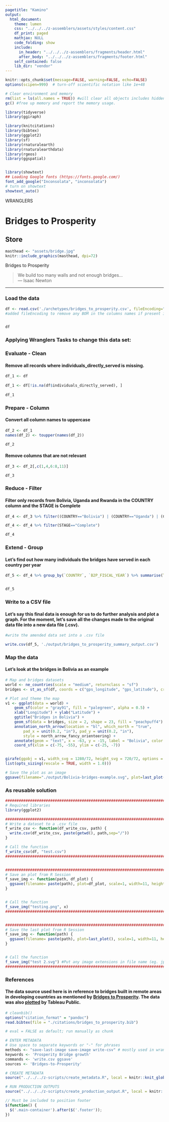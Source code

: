 ```yaml
---
pagetitle: "Kamino"
output: 
  html_document:
    theme: lumen
    css: "../../../z-assemblers/assets/styles/content.css"
    df_print: paged
    mathjax: NULL
    code_folding: show
    include:
      in_header: "../../../z-assemblers/fragments/header.html"
      after_body: "../../../z-assemblers/fragments/footer.html"
    self_contained: false
    lib_dir: "vendor"
---
```



```r

knitr::opts_chunk$set(message=FALSE, warning=FALSE, echo=FALSE)
options(scipen=999)  # turn-off scientific notation like 1e+48

# Clear environment and memory
rm(list = ls(all.names = TRUE)) #will clear all objects includes hidden objects.
gc() #free up memory and report the memory usage.

library(tidyverse)
library(ggiraph)

library(knitcitations)
library(bibtex)
library(ggplot2)
library(sf)
library(rnaturalearth)
library(rnaturalearthdata)
library(rgeos)
library(ggspatial)


library(showtext)
## Loading Google fonts (https://fonts.google.com/)
font_add_google("Inconsolata", "inconsolata")
# turn on showtext
showtext_auto()


```

<div class="activity">
WRANGLERS  
</div>

# Bridges to Prosperity
## Store  

```r

masthead <- "assets/bridge.jpg"
knitr::include_graphics(masthead, dpi=72)

```

<div class="figure-text">Bridges to Prosperity</div>

> We build too many walls and not enough bridges...\
--- Isaac Newton\


***

### Load the data


```r

df <- read.csv('./archetypes/bridges_to_prosperity.csv', fileEncoding="UTF-8-BOM")
#added fileEncoding to remove any BOM in the columns names if present in the file (common for files generated from Microsoft applications: Excel, SQL server)


df
```

### Applying __Wranglers Tasks__ to change this data set:

### Evaluate - Clean
#### Remove all records where __individuals_directly_served__ is missing.

```r

df_1 <- df
  
df_1 <- df[!is.na(df$individuals_directly_served), ]    
 
df_1
```


### Prepare - Column
#### Convert all column names to __uppercase__

```r
df_2 <- df_1
names(df_2) <- toupper(names(df_2))

df_2
```

#### Remove columns that are not relevant

```r
df_3 <- df_2[,c(1,4,6:8,11)]

df_3
```

### Reduce - Filter
#### Filter only records from __Bolivia__, __Uganda__ and __Rwanda__ in the  __COUNTRY__ column and the __STAGE__ is __Complete__

```r

df_4 <- df_3 %>% filter((COUNTRY=="Bolivia") | (COUNTRY=="Uganda") | (COUNTRY=="Rwanda"))

df_4 <- df_4 %>% filter(STAGE=="Complete")

df_4

```


### Extend - Group
#### Let's find out how many individuals the bridges have served in each country per year

```r
df_5 <- df_4 %>% group_by(`COUNTRY`, `B2P_FISCAL_YEAR`) %>% summarise(TOTAL_PEOPLE_SERVED=sum(`INDIVIDUALS_DIRECTLY_SERVED`))


df_5
```


### Write to a CSV file
#### Let's say this final data is enough for us to do further analysis and plot a graph. For the moment, let's save all the changes made to the original data file into a new data file (.csv).


```r
#write the amended data set into a .csv file

write.csv(df_5, './output/bridges_to_prosperity_summary_output.csv')


```

### Map the data
#### Let's look at the bridges in Bolivia as an example

```r

# Map and bridges datasets
world <- ne_countries(scale = "medium", returnclass = "sf")
bridges <- st_as_sf(df, coords = c("gps_longitude", "gps_latitude"), crs = 4326, agr = "constant")

# Plot and theme the map
v1 <- ggplot(data = world) +
    geom_sf(color = "gray91", fill = "palegreen", alpha = 0.5) +
    xlab("Longitude") + ylab("Latitude") +
    ggtitle("Bridges in Bolivia") +
    geom_sf(data = bridges, size = 2, shape = 23, fill = "peachpuff4") +
    annotation_north_arrow(location = "bl", which_north = "true", 
        pad_x = unit(0.2, "in"), pad_y = unit(0.2, "in"),
        style = north_arrow_fancy_orienteering) +
    annotate(geom = "text", x = -63, y = -15, label = "Bolivia", color = "grey22", size = 6) +
    coord_sf(xlim = c(-75, -55), ylim = c(-25, -7))


girafe(ggobj = v1, width_svg = 1280/72, height_svg = 720/72, options =
list(opts_sizing(rescale = TRUE, width = 1.0)))

```

```r

# Save the plot as an image
ggsave(filename="./output/Bolivia-bridges-example.svg", plot=last_plot(), device="svg", scale=1, width=11, height=11, units="in")

```

### As reusable solution
```r
####################################################################################
# Required libraries
library(ggplot2)

####################################################################################
# Write a dataset to a .csv file
f_write_csv <- function(df_write_csv, path) {
  write.csv(df_write_csv, paste(getwd(), path,sep="/"))
}

# Call the function 
f_write_csv(df, "test.csv")
####################################################################################


####################################################################################
# Save an plot from R Session
f_save_img <- function(path, df_plot) {
  ggsave(filename= paste(path), plot=df_plot, scale=1, width=11, height=11, units="in")
}


# Call the function 
f_save_img("testing.png", x)
####################################################################################


####################################################################################
# Save the last plot from R Session
f_save_img <- function(path) {
  ggsave(filename= paste(path), plot=last_plot(), scale=1, width=11, height=11, units="in")
}


# Call the function 
f_save_img("test 2.svg") #Put any image extensions in file name (eg. jpg and svg)
####################################################################################

```


### References
#### The data source used here is in reference to bridges built in remote areas in developing countries as mentioned by <a href="https://www.bridgestoprosperity.org/who-we-are/team/" target="_blank" rel="noopener noreferrer"> Bridges to Prosperity</a>. The data was also <a href="https://public.tableau.com/profile/samodrole#!/vizhome/B2P_project/MainDash" target="_blank" rel="noopener noreferrer">plotted</a> by Tableau Public.

```r

# cleanbib()
options("citation_format" = "pandoc")
read.bibtex(file = "./citations/bridges_to_prosperity.bib")


```



```r

# eval = FALSE as default; run manually as chunk

# ENTER METADATA
# Use space to separate keywords or "-" for phrases
methods <- "save-last-image save-image write-csv" # mostly used in wranglers and analytics
keywords <- 'Prosperity Bridge growth'
commands <- 'write.csv ggsave'
sources <- 'Bridges-to-Prosperity'

# CREATE METADATA
source("../../../z-scripts/create_metadata.R", local = knitr::knit_global())

# RUN PRODUCTION OUTPUTS
source("../../../z-scripts/create_production_output.R", local = knitr::knit_global())


```


```js

// Must be included to position footer
$(function() {
  $('.main-container').after($('.footer'));
})

```

